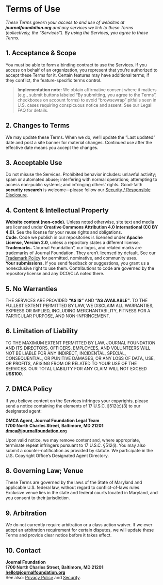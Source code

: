 # Terms of Use

_These Terms govern your access to and use of websites at **journalfoundation.org** and any services we link to these Terms (collectively, the “Services”). By using the Services, you agree to these Terms._

## 1. <a id="acceptance"></a>Acceptance & Scope
You must be able to form a binding contract to use the Services. If you access on behalf of an organization, you represent that you’re authorized to accept these Terms for it. Certain features may have additional terms; if they conflict, the feature-specific terms control.

> **Implementation note:** We obtain affirmative consent where it matters (e.g., submit buttons labeled “By submitting, you agree to the Terms”, checkboxes on account forms) to avoid “browsewrap” pitfalls seen in U.S. cases requiring conspicuous notice and assent. See our Legal FAQ for details.

## 2. <a id="changes"></a>Changes to Terms
We may update these Terms. When we do, we’ll update the “Last updated” date and post a site banner for material changes. Continued use after the effective date means you accept the changes.

## 3. <a id="acceptable-use"></a>Acceptable Use
Do not misuse the Services. Prohibited behavior includes: unlawful activity; spam or automated abuse; interfering with normal operations; attempting to access non-public systems; and infringing others’ rights. Good-faith **security research** is welcome—please follow our [Security / Responsible Disclosure](/security).

## 4. <a id="content-ip"></a>Content & Intellectual Property
**Website content (non-code).** Unless noted otherwise, site text and media are licensed under **Creative Commons Attribution 4.0 International (CC BY 4.0)**. See the license for your reuse rights and obligations.  
**Code.** Code we publish in our repositories is licensed under **Apache License, Version 2.0**, unless a repository states a different license.  
**Trademarks.** “Journal Foundation”, our logos, and related marks are trademarks of Journal Foundation. They aren’t licensed by default. See our [Trademark Policy](/trademark) for permitted, nominative, and community uses.  
**Your submissions.** If you send feedback or suggestions, you grant us a nonexclusive right to use them. Contributions to code are governed by the repository license and any DCO/CLA noted there.

## 5. <a id="warranty"></a>No Warranties
THE SERVICES ARE PROVIDED **“AS IS”** AND **“AS AVAILABLE”**. TO THE FULLEST EXTENT PERMITTED BY LAW, WE DISCLAIM ALL WARRANTIES, EXPRESS OR IMPLIED, INCLUDING MERCHANTABILITY, FITNESS FOR A PARTICULAR PURPOSE, AND NON-INFRINGEMENT.

## 6. <a id="liability"></a>Limitation of Liability
TO THE MAXIMUM EXTENT PERMITTED BY LAW, JOURNAL FOUNDATION AND ITS DIRECTORS, OFFICERS, EMPLOYEES, AND VOLUNTEERS WILL NOT BE LIABLE FOR ANY INDIRECT, INCIDENTAL, SPECIAL, CONSEQUENTIAL, OR PUNITIVE DAMAGES, OR ANY LOSS OF DATA, USE, OR PROFITS, ARISING FROM OR RELATED TO YOUR USE OF THE SERVICES. OUR TOTAL LIABILITY FOR ANY CLAIM WILL NOT EXCEED **US$100**.

## 7. <a id="dmca"></a>DMCA Policy
If you believe content on the Services infringes your copyrights, please send a notice containing the elements of 17 U.S.C. §512(c)(3) to our designated agent:

**DMCA Agent, Journal Foundation Legal Team**  
**1700 North Charles Street, Baltimore, MD 21201**  
**dmca@journalfoundation.org**

Upon valid notice, we may remove content and, where appropriate, terminate repeat infringers pursuant to 17 U.S.C. §512(i). You may also submit a counter-notification as provided by statute. We participate in the U.S. Copyright Office’s Designated Agent Directory.

## 8. <a id="governing-law"></a>Governing Law; Venue
These Terms are governed by the laws of the State of Maryland and applicable U.S. federal law, without regard to conflict-of-laws rules. Exclusive venue lies in the state and federal courts located in Maryland, and you consent to their jurisdiction.

## 9. <a id="arbitration"></a>Arbitration
We do not currently require arbitration or a class action waiver. If we ever adopt an arbitration requirement for certain disputes, we will update these Terms and provide clear notice before it takes effect.

## 10. <a id="contact"></a>Contact
**Journal Foundation**  
**1700 North Charles Street, Baltimore, MD 21201**  
**hello@journalfoundation.org**  
See also: [Privacy Policy](/privacy) and [Security](/security).
